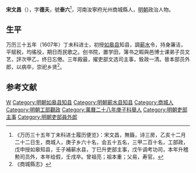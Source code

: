 {{明清人物信息框
| 姓名 = 宋文昌
| 原名 =
| 圖片名稱= 
| 圖片大小 =
| 圖片說明 = 
| 最高職務 =礼部员外郎
| 國家 = 大明 
| 爵位 =
| 籍貫 = 河南汝寧府光州商城縣
| 族裔 = 
| 字號 = 
| 諡號 =
| 出生日期 = 生年不详
| 出生地點 = <!---河南汝寧府光州商城縣--->
| 逝世日期 = 天启二年壬戌
| 逝世地點 =
| 墓葬 =
| 配偶 = 
| 親屬 = 
| 出身 =
* 萬曆二十八年庚子科举人
* 萬曆三十五年丁未科同進士出身
| 經歷 =
| 著作 =  
}}
'''宋文昌'''（{{bd|？||1622年|catIdx=}}），字'''德夫'''，號'''泰六'''<ref>《万历三十五年丁未科进士履历便览》：宋文昌，無籙，诗三房，乙亥十二月二十二日生，商城人，庚子乡六十名，会五十五名，三甲二百十名，工部政，戊申授如皋知县，壬子補蕲水县，丁巳升吏部主事，戊午调考功司，本年升稽勲司员外，本年给假，壬戌卒。曾祖亮；祖本重；父易，寿官。</ref>，河南汝寧府光州商城縣人，[[明朝|明朝]]政治人物。

== 生平 ==
万历三十五年（1607年）丁未科进士，初授[[如皋县|如皋县]]知县，調[[蕲水|蕲水]]令，持身廉洁，平赋税，均徭役，期日而民歌之。创书院，置学田，簿书之暇與邑博士课弟子员文艺，評次甲乙，终日忘倦。三年殿最，擢吏部文选司主事，銓政一清。晉本部员外郎，以病卒，崇祀乡贤<ref>《商城縣志》</ref>。

==参考文献==
{{reflist}}

{{萬曆三十五年丁未科殿試金榜}}
{{DEFAULTSORT:}}
[[Category:宋姓|W]]
[[Category:明朝如皋县知县|Category:明朝如皋县知县]]
[[Category:明朝蕲水县知县|Category:明朝蕲水县知县]]
[[Category:商城人|Category:商城人]]
[[Category:明朝工部觀政|Category:明朝工部觀政]]
[[Category:萬曆二十八年庚子科舉人|Category:萬曆二十八年庚子科舉人]]
[[Category:明朝吏部主事|Category:明朝吏部主事]]
[[Category:明朝吏部員外郎|Category:明朝吏部員外郎]]